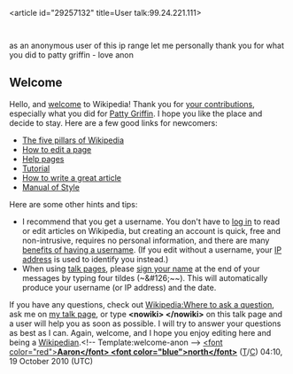 <article id="29257132" title=User talk:99.24.221.111>
	<talkpage id="29257132" title="User talk:99.24.221.111">
as an anonymous user of this ip range let me personally thank you for what you did to patty griffin - love anon

==Welcome==

Hello, and [[Wikipedia:Welcome, newcomers|welcome]] to Wikipedia! Thank you for [[Special:Contributions/99.24.221.111|your contributions]], especially what you did for [[Patty Griffin]]. I hope you like the place and decide to stay. Here are a few good links for newcomers:

* [[Wikipedia:Five pillars|The five pillars of Wikipedia]]
* [[Wikipedia:How to edit a page|How to edit a page]]
* [[Help:Contents|Help pages]]
* [[Wikipedia:Tutorial|Tutorial]]
* [[Wikipedia:How to write a great article|How to write a great article]]
* [[Wikipedia:Manual of Style|Manual of Style]]

Here are some other hints and tips:

* I recommend that you get a username.  You don't have to [[Special:Userlogin|log in]] to read or edit articles on Wikipedia, but creating an account is quick, free and non-intrusive, requires no personal information, and there are many [[Wikipedia:Why create an account?|benefits of having a username]].  (If you edit without a username, your [[IP address]] is used to identify you instead.)
* When using [[Wikipedia:talk pages|talk pages]], please [[Wikipedia:Sign your posts on talk pages|sign your name]] at the end of your messages by typing four tildes (~&amp;#126;~~). This will automatically produce your username (or IP address) and the date.

If you have any questions, check out [[Wikipedia:Where to ask a question]], ask me on [[user talk:Aaron north|my talk page]], or type '''&lt;nowiki&gt; {{helpme}} &lt;/nowiki&gt;''' on this talk page and a user will help you as soon as possible. I will try to answer your questions as best as I can.  Again, welcome, and I hope you enjoy editing here and being a [[Wikipedia:Wikipedians|Wikipedian]].&lt;!-- Template:welcome-anon --&gt; 
[[User:Aaron north|&lt;font color=&quot;red&quot;&gt;'''Aaron&lt;/font&gt; &lt;font color=&quot;blue&quot;&gt;north&lt;/font&gt;''']] ([[User talk:Aaron north|T]]/[[Special:Contributions/Aaron_north|C]]) 04:10, 19 October 2010 (UTC)
	</talkpage>
</article>